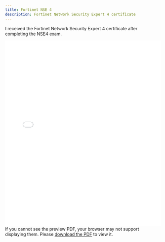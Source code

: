 ```yaml
---
title: Fortinet NSE 4
description: Fortinet Network Security Expert 4 certificate
---
```


I received the Fortinet Network Security Expert 4 certificate after completing the NSE4 exam.

<embed src="/Holden_Hewett_Fortinet_NSE_4_cert.pdf#zoom=62" width="100%" height="600px" type="application/pdf">
    If you cannot see the preview PDF, your browser may not support displaying them. Please 
    <a href="/Holden_Hewett_Fortinet_NSE_4_cert.pdf">download the PDF</a> to view it.
</embed>